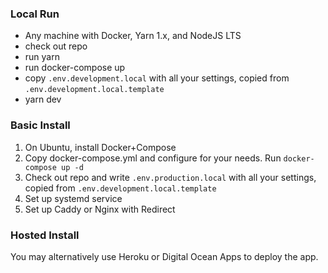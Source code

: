 ### Local Run

- Any machine with Docker, Yarn 1.x, and NodeJS LTS
- check out repo
- run yarn
- run docker-compose up
- copy `.env.development.local` with all your settings, copied from `.env.development.local.template`
- yarn dev

### Basic Install

1. On Ubuntu, install Docker+Compose
2. Copy docker-compose.yml and configure for your needs. Run `docker-compose up -d`
3. Check out repo and write `.env.production.local` with all your settings, copied from `.env.development.local.template`
4. Set up systemd service
5. Set up Caddy or Nginx with Redirect

### Hosted Install

You may alternatively use Heroku or Digital Ocean Apps to deploy the app.
